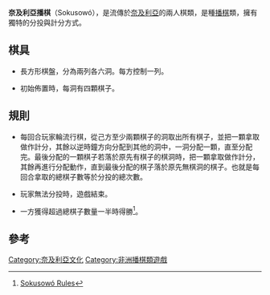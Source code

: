 '''奈及利亞播棋'''（Sokusowó），是流傳於[[奈及利亞|奈及利亞]]的兩人棋類，是種[[播棋|播棋]]類，擁有獨特的分投與計分方式。

== 棋具 ==

*長方形棋盤，分為兩列各六洞。每方控制一列。

*初始佈置時，每洞有四顆棋子。

==規則==

*每回合玩家輪流行棋，從己方至少兩顆棋子的洞取出所有棋子，並把一顆拿取做作計分，其餘以逆時鐘方向分配到其他的洞中，一洞分配一顆，直至分配完。最後分配的一顆棋子若落於原先有棋子的棋洞時，把一顆拿取做作計分，其餘再進行分配動作，直到最後分配的棋子落於原先無棋洞的棋子。也就是每回合拿取的總棋子數等於分投的總次數。

*玩家無法分投時，遊戲結束。

*一方獲得超過總棋子數量一半時得勝<ref>[http://www.awale.info/mes-jocs-mancala/sokusowo?lang=en Sokusowó Rules]{{Dead link|date=2019年10月 |bot=InternetArchiveBot |fix-attempted=yes }}</ref>。

==參考==
<div class="references-small">
<references/>
</div>


[[Category:奈及利亞文化|Category:奈及利亞文化]]
[[Category:非洲播棋類遊戲|Category:非洲播棋類遊戲]]